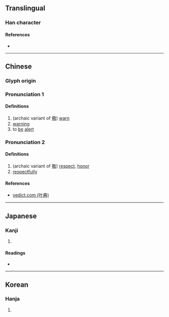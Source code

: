 {{character info/new}}
==Translingual==

===Han character===
{{Han char|rn=61|rad=心|as=13|sn=17|four=48334|canj=TKP|ids=⿱敬心}}

====References====
* {{Han ref|kx=0404.460|dkj=11308|dj=0745.110|hdz=42349.110|uh=61BC|ud=25020|bh=ECE1|bd=60641}}

----

==Chinese==
{{zh-forms}}

===Glyph origin===
{{Han etym}}

===Pronunciation 1===
{{zh-pron
|m=jǐng
|c=ging2
|mc=y
|oc=y
|ma=
|cat=v,n
}}

====Definitions====
{{zh-hanzi}}

# (archaic variant of [[儆]]) [[warn]]
# [[warning]]
# to [[be]] [[alert]]

===Pronunciation 2===
{{zh-pron
|m=jìng
|c=
|ma=
|cat=n,adv
}}

====Definitions====
{{zh-hanzi}}

# (archaic variant of [[敬]]) [[respect]], [[honor]]
# [[respectfully]]

====References====
* [http://yedict.com/htm/61/61BC.htm yedict.com (叶典)]

----

==Japanese==

===Kanji===
{{ja-kanji|grade=|rs=心13}}

# {{defn|lang=ja|sort=心13}}

====Readings====
* {{ja-readings|on=[[けい]] (kei), [[きょう]] (kyō), [[こう]] (kō)|kun=[[つつしむ]] (tsutsushimu)}}

----

==Korean==

===Hanja===
{{ko-hanja|hangeul=[[경]]|eumhun=|rv=gyeong|mr=kyŏng|y=kyeng}}

# {{defn|lang=ko|sort=心13}}